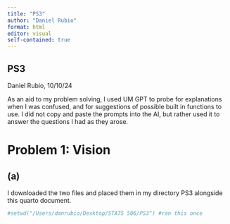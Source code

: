 ```yaml
---
title: "PS3"
author: "Daniel Rubio"
format: html
editor: visual
self-contained: true
---
```


## PS3

Daniel Rubio, 10/10/24

As an aid to my problem solving, I used UM GPT to probe for explanations when I was confused, and for suggestions of possible built in functions to use. I did not copy and paste the prompts into the AI, but rather used it to answer the questions I had as they arose.

# Problem 1: Vision

## (a)

I downloaded the two files and placed them in my directory PS3 alongside this quarto document.

```r
#setwd("/Users/danrubio/Desktop/STATS 506/PS3") #ran this once

```
